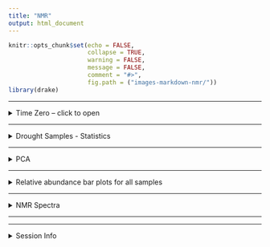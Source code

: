 ```yaml
---
title: "NMR"
output: html_document
---
```


```r
knitr::opts_chunk$set(echo = FALSE,
                      collapse = TRUE,
                      warning = FALSE,
                      message = FALSE,
                      comment = "#>",
                      fig.path = ("images-markdown-nmr/"))
library(drake)
```

---

<details>
  <summary>Time Zero -- click to open</summary>


## Time Zero
Time Zero soils had mostly aliphatic groups, with < 15 % aromatic

```r
readd(gg_relabund_barplot)$relabund_bar_timezero
```

#### PERMANOVA
```r
readd(nmr_permanova)$permanova_tzero$aov.tab %>% 
  broom::tidy() %>% 
  knitr::kable()
```
For time-zero samples, NMR-based composition did not differ by Site or depth.

</details>

---

<details>
  <summary>Drought Samples - Statistics</summary>
  
In drought-incubated samples, NMR-based composition was significantly influenced by saturation type, Site, and depth. Drought length or drought intensity did not significantly influence WEOC composition.

Saturation type (instant chemistry vs. saturated) accounted for 32 % of total variation (R2 value).

```r
readd(nmr_permanova)$permanova_drought$aov.tab %>% 
  broom::tidy() %>% 
  knitr::kable()
```


</details>

---

<details>
  <summary>PCA</summary>
  
#### Including Time Zero samples
```r
readd(gg_pca)$gg_pca_overall1 + theme(legend.position = "right")
```

Time-zero samples had a greater contribution of aliphatic groups. Instant-rewet samples had a greater contribution of aliphatic, alpha-H and amide groups. Saturated soils had a greater contribution of aromatic groups.



#### Only drought samples (no Time Zero)
```r
readd(gg_pca)$gg_pca_drought
```

</details>

---

<details>
  <summary>Relative abundance bar plots for all samples</summary>
  
```r
readd(gg_relabund_barplot)$relabund_bar_timezero
```

```r
readd(gg_relabund_barplot)$relabund_bar_cores
```

```r
readd(gg_relabund_barplot)$relabund_bar_top
```
  
</details>

---

<details>
  <summary>NMR Spectra</summary>
```r
readd(gg_spectra)
```
  
  
</details>

---

---

<details>
  <summary>Session Info</summary>

date run: `r Sys.Date()`

```r
sessionInfo()
```


</details>